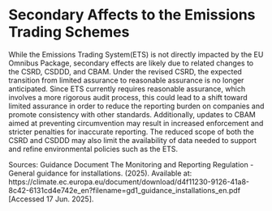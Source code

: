 # Secondary Affects to the Emissions Trading Schemes

While the Emissions Trading System(ETS) is not directly impacted by the EU Omnibus Package, secondary effects are likely due to related changes to the CSRD, CSDDD, and CBAM. Under the revised CSRD, the expected transition from limited assurance to reasonable assurance is no longer anticipated. Since ETS currently requires reasonable assurance, which involves a more rigorous audit process, this could lead to a shift toward limited assurance in order to reduce the reporting burden on companies and promote consistency with other standards. Additionally, updates to CBAM aimed at preventing circumvention may result in increased enforcement and stricter penalties for inaccurate reporting. The reduced scope of both the CSRD and CSDDD may also limit the availability of data needed to support and refine environmental policies such as the ETS.

Sources:
Guidance Document The Monitoring and Reporting Regulation - General guidance for installations. (2025). Available at: https://climate.ec.europa.eu/document/download/d4f11230-9126-41a8-8c42-6131cd4e742e_en?filename=gd1_guidance_installations_en.pdf [Accessed 17 Jun. 2025].
